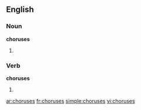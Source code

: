 ==English==

===Noun===
'''choruses'''

# {{plural of|[[chorus]]}}

===Verb===
'''choruses'''

# {{third-person singular of|[[chorus]]}}

[[ar:choruses]]
[[fr:choruses]]
[[simple:choruses]]
[[vi:choruses]]